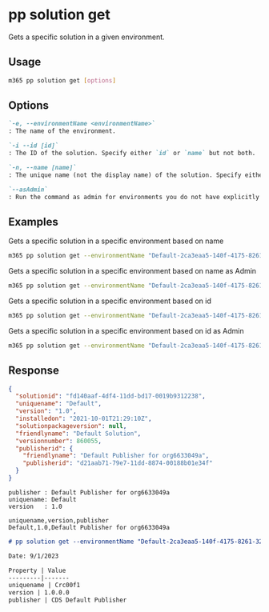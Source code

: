 
# pp solution get

Gets a specific solution in a given environment.

## Usage

```sh
m365 pp solution get [options]
```

## Options

```md definition-list
`-e, --environmentName <environmentName>`
: The name of the environment.

`-i --id [id]`
: The ID of the solution. Specify either `id` or `name` but not both.

`-n, --name [name]`
: The unique name (not the display name) of the solution. Specify either `id` or `name` but not both.

`--asAdmin`
: Run the command as admin for environments you do not have explicitly assigned permissions to.
```

<Global />

## Examples

Gets a specific solution in a specific environment based on name

```sh
m365 pp solution get --environmentName "Default-2ca3eaa5-140f-4175-8261-3272edf9f339" --name "Default"
```

Gets a specific solution in a specific environment based on name as Admin

```sh
m365 pp solution get --environmentName "Default-2ca3eaa5-140f-4175-8261-3272edf9f339" --name "Default" --asAdmin
```

Gets a specific solution in a specific environment based on id

```sh
m365 pp solution get --environmentName "Default-2ca3eaa5-140f-4175-8261-3272edf9f339" --id "ee62fd63-e49e-4c09-80de-8fae1b9a427e"
```

Gets a specific solution in a specific environment based on id as Admin

```sh
m365 pp solution get --environmentName "Default-2ca3eaa5-140f-4175-8261-3272edf9f339" --id "ee62fd63-e49e-4c09-80de-8fae1b9a427e" --asAdmin
```

## Response

<Tabs>
  <TabItem value="JSON">

  ```json
  {
    "solutionid": "fd140aaf-4df4-11dd-bd17-0019b9312238",
    "uniquename": "Default",
    "version": "1.0",
    "installedon": "2021-10-01T21:29:10Z",
    "solutionpackageversion": null,
    "friendlyname": "Default Solution",
    "versionnumber": 860055,
    "publisherid": {
      "friendlyname": "Default Publisher for org6633049a",
      "publisherid": "d21aab71-79e7-11dd-8874-00188b01e34f"
    }
  }
  ```

  </TabItem>
  <TabItem value="Text">

  ```text
  publisher : Default Publisher for org6633049a
  uniquename: Default
  version   : 1.0
  ```

  </TabItem>
  <TabItem value="CSV">

  ```csv
  uniquename,version,publisher
  Default,1.0,Default Publisher for org6633049a
  ```

  </TabItem>
  <TabItem value="Markdown">

  ```md
  # pp solution get --environmentName "Default-2ca3eaa5-140f-4175-8261-3272edf9f339" --id "ee62fd63-e49e-4c09-80de-8fae1b9a427e"

  Date: 9/1/2023

  Property | Value
  ---------|-------
  uniquename | Crc00f1
  version | 1.0.0.0
  publisher | CDS Default Publisher
  ```

  </TabItem>
</Tabs>

